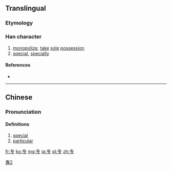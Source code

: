 {{also|專|専}} <!-- may be replaced by zh-forms -->
==Translingual==
{{stroke order}}
{{ja-forms|[[専]]|专|[[專]]}}

===Etymology===
{{Han simp|專}}

[[Category:CJKV characters simplified differently in Japan and China|專2]]

===Han character===
{{Han char|rn=1|rad=一|as=03|sn=4|four=|canj=QNI}}

# [[monopolize]], [[take]] [[sole]] [[possession]]
# [[special]], [[specially]]

====References====
* {{Han ref|kx=0077.061|hdz=10010.050|uh=4E13|ud=19987}}

----

==Chinese==
{{zh-hanzi-box|[[专]]|[[專]]}}

===Pronunciation===
{{zh-pron
|m=zhuān
|c=zyun1
|h=
|mn=
|w=
|mc=y
|oc=
|ma=|ma2=
|cat=v,a,adv
}}

====Definitions====
{{zh-hanzi}}
# [[special]]
# [[particular]]

[[fr:专]]
[[ko:专]]
[[mg:专]]
[[ja:专]]
[[pl:专]]
[[zh:专]]